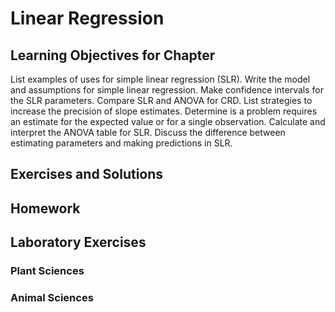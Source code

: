 # Linear Regression {#ch.linreg}

## Learning Objectives for Chapter

List examples of uses for simple linear regression (SLR).
Write the model and assumptions for simple linear regression.
Make confidence intervals for the SLR parameters.
Compare SLR and ANOVA for CRD.
List strategies to increase the precision of slope estimates.
Determine is a problem requires an estimate for the expected value or for a single observation.
Calculate and interpret the ANOVA table for SLR.
Discuss the difference between estimating parameters and making predictions in SLR.


## Exercises and Solutions

## Homework

## Laboratory Exercises

### Plant Sciences

### Animal Sciences

